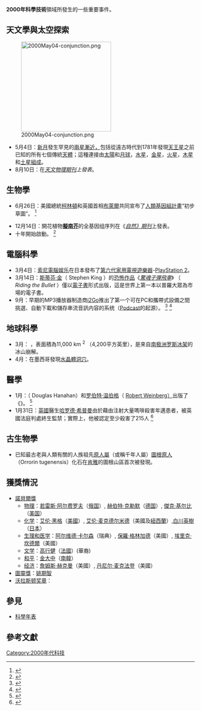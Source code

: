 {{YearTopicTOC|2000|科技}}
{{C21YearInTopic|2000年|科技}}

'''2000年科學技術'''領域所發生的一些重要事件。

== 天文學與太空探索 ==
[[File:2000May04-conjunction.png|240px]]
* 5月4日：[[新月|新月]]發生罕見的[[合_(天體位置)|兩星漸近，]]包括從遠古時代到1781年發現[[天王星|天王星]]之前已知的所有七個傳統[[天體|天體]]；這種連接由[[太阳|太陽]]和[[月球|月球]]，[[水星|水星]]，[[金星|金星]]，[[火星|火星]]，[[木星|木星]]和[[土星|土星組成]]。
* 8月10日：{{Link-en|M–sigma關係|M–sigma relation}}在''[[天文物理期刊|天文物理期刊]]上發表''。

== 生物學 ==

* 6月26日：美國總統[[比尔·克林顿|柯林頓]]和英國首相[[托尼·布莱尔|布萊爾]]共同宣布了[[人类基因组计划|人類基因組計畫]]“初步草圖”。 <ref>{{Cite web|title=White House Press Release|url=http://www.ornl.gov/sci/techresources/Human_Genome/project/clinton1.shtml|accessdate=2011-08-04|archiveurl=https://web.archive.org/web/20110629132412/http://www.ornl.gov/sci/techresources/Human_Genome/project/clinton1.shtml|archivedate=2011-06-29|dead-url=no}}</ref>

* 12月14日：開花植物'''[[拟南芥|擬南芥]]'''的全基因组序列在《''[[自然_(期刊)|自然》期刊]]''上發表。
* 十年{{Link-en|海洋生物普查|Census_of_Marine_Life}}開始啟動。 <ref>{{Cite web|title=Census of Marine Life|url=http://www.coml.org/|accessdate=2011-10-10|archive-date=2010-06-22|archive-url=https://web.archive.org/web/20100622231847/http://coml.org/|dead-url=no}}</ref>

== 電腦科學 ==

* 3月4日：[[索尼互動娛樂|索尼電腦娱乐]]在日本發布了[[第六世代遊戲機|第六代]][[家用游戏机|家用電視遊樂器]]-[[PlayStation_2|PlayStation 2]]。
* 3月14日：[[斯蒂芬·金|斯蒂芬·金]]（ Stephen King ）的[[恐怖小說|恐怖作品]]《''[[驚魂子彈飛車|驚魂子彈飛車]]''》 （ ''Riding the Bullet'' ）僅以[[電子書|電子書]]形式出版，這是世界上第一本以普羅大眾為市場的電子書。
* 9月：早期的MP3播放器制造商[[i2Go|i2Go]]推出了第一个可在PC和攜帶式設備之間挑選、自動下載和儲存串流音訊内容的系统（[[播客|Podcast]]的起源）。 <ref>{{Cite web|title=I2Go eGo|url=http://www.mp3newswire.net/stories/2000/ego.html|accessdate=2021-01-01|archive-date=2020-02-24|archive-url=https://web.archive.org/web/20200224095257/http://www.mp3newswire.net/stories/2000/ego.html|dead-url=no}}</ref> <ref>{{Cite news|url=http://www.bizjournals.com/atlanta/stories/2001/09/10/newscolumn1.html|title=2Go is gone after burning through $7 million|work=Atlanta Business Chronicle|first=Mary Jane|author=Credeur|date=2001-09-10|accessdate=2021-01-01|archive-date=2020-01-13|archive-url=https://web.archive.org/web/20200113094002/https://www.bizjournals.com/atlanta/stories/2001/09/10/newscolumn1.html|dead-url=no}}</ref>

== 地球科學 ==
* 3月：{{Link-en|冰山B-15|Iceberg B-15}} ，表面積為11,000 km <sup>2</sup> （4,200平方英里），是來自[[南极洲|南极洲]][[羅斯冰架|罗斯冰架]]的冰山崩解。
* 4月：在墨西哥{{Link-en|奈卡礦坑|Naica Mine}}發現[[奈卡水晶洞|水晶體洞穴]]。

== 醫學 ==

* 1月：{{link-en|道格拉斯·哈纳漢| Douglas Hanahan}}（ Douglas Hanahan）和[[罗伯特·温伯格|罗伯特·温伯格]]（ [[罗伯特·温伯格|Robert Weinberg）]]出版了《{{link-en|癌症的印记|The Hallmarks of Cancer}}》。 <ref>{{Cite journal|title=The Hallmarks of Cancer|last=Hanahan Douglas|last2=Weinberg Robert A.|date=January 2000|journal=[[Cell_(journal)|Cell]]|issue=1|doi=10.1016/S0092-8674(00)81683-9|volume=100|pages=57–70|pmid=10647931}}</ref>
* 1月31日：[[英格蘭人|英國]]醫生[[哈羅德·希普曼|哈罗德·希普曼]]由於藉由注射大量嗎啡殺害年邁患者，被英國法庭判處終生監禁；實際上，他被認定至少殺害了215人 <ref>{{Cite news|title=Harold Shipman: Timeline|publisher=[[BBC_News|BBC News]]|date=2002-07-18|url=http://news.bbc.co.uk/2/hi/health/2136444.stm|accessdate=2011-08-04|archive-date=2015-09-03|archive-url=https://web.archive.org/web/20150903091432/http://news.bbc.co.uk/2/hi/health/2136444.stm|dead-url=no}}</ref>

== 古生物學 ==
* 已知最古老與人類有關的人族祖先[[原人屬|原人屬]]（或稱千年人屬）[[圖根原人|圖根原人]]（Orrorin tugenensis）化石在[[肯雅|肯雅]]的圖根山區首次被發現。

== 獲獎情況 ==

* [[诺贝尔奖|諾貝爾獎]]
** [[诺贝尔物理学奖|物理]]：[[若列斯·伊万诺维奇·阿尔费罗夫|若雷斯·阿尔费罗夫]]（[[俄国|俄国]]）, [[赫伯特·克勒默|赫伯特·克勒默]]（[[德国|德国]]）, [[傑克·基爾比|傑克·基尔比]]（[[美国|美国]]）
** [[诺贝尔化学奖|化学]]：[[艾伦·黑格|艾伦·黑格]]（[[美國|美國]]）, [[艾伦·麦克德尔米德|艾伦·麦克德尔米德]]（美國及[[新西兰|紐西蘭]]）,[[白川英树|白川英樹]]（[[日本|日本]]）
** [[诺贝尔医学奖|生理和医学]]：[[阿尔维德·卡尔森|阿尔维德·卡尔森]]（瑞典）, [[保罗·格林加德|保羅·格林加德]]（美國）, [[埃里克·坎德尔|埃里克·坎德爾]]（美國）
** [[诺贝尔文学奖|文学]]：[[高行健|高行健]]（[[法国|法國]]）(華裔)
** [[诺贝尔和平奖|和平]]：[[金大中|金大中]]（[[南韓|南韓]]）
** [[诺贝尔经济学奖|经济]]：[[詹姆斯·赫克曼|詹姆斯·赫克曼]]（美國）, [[丹尼尔·麦克法登|丹尼尔·麦克法登]]（美國）
* [[图灵奖|圖靈獎]]：[[姚期智|姚期智]]
* [[沃拉斯顿奖章|沃拉斯顿奖章]]：{{Link-en|威廉·賽夫頓·費夫|William Sefton Fyfe}}

== 參見 ==

* [[科學年表|科學年表]]

== 參考文獻 ==
<div class="references-small">
<references />
</div>

[[Category:2000年代科技|Category:2000年代科技]]